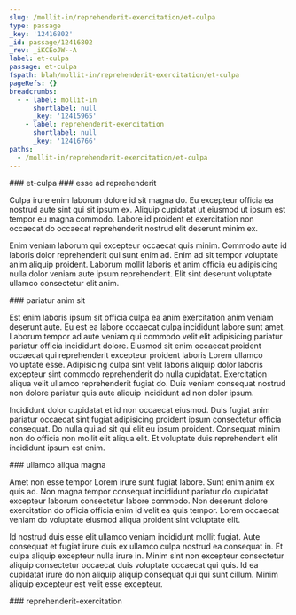 ```yaml
---
slug: /mollit-in/reprehenderit-exercitation/et-culpa
type: passage
_key: '12416802'
_id: passage/12416802
_rev: _iKCEoJW--A
label: et-culpa
passage: et-culpa
fspath: blah/mollit-in/reprehenderit-exercitation/et-culpa
pageRefs: {}
breadcrumbs:
  - - label: mollit-in
      shortlabel: null
      _key: '12415965'
    - label: reprehenderit-exercitation
      shortlabel: null
      _key: '12416766'
paths:
  - /mollit-in/reprehenderit-exercitation/et-culpa
---
```


<NuggetArea>
<Passage slug="/mollit-in/reprehenderit-exercitation/et-culpa" type="passage" _key="12416802" _id="passage/12416802" _rev="_iKCEoJW--A" label="et-culpa" passage="et-culpa" fspath="blah/mollit-in/reprehenderit-exercitation/et-culpa" paths="/mollit-in/reprehenderit-exercitation/et-culpa">
<NuggetBody>
### et-culpa

</NuggetBody>
<Breadcrumbs>
<Crumbs>
<Crumb _key="12415965" label="mollit-in" /><Crumb _key="12416766" label="reprehenderit-exercitation" />
</Crumbs>
</Breadcrumbs>
</Passage>

<NuggetsInbound>
</NuggetsInbound>
<NuggetsOutbound>
<Nugget direction="outbound" type="nugget" _key="559a2c7d-4c81-4d70-90d0-66a55fd45273" _id="nugget/559a2c7d-4c81-4d70-90d0-66a55fd45273" _rev="_iKCEoJa---" fspath="blah/mollit-in/reprehenderit-exercitation/et-culpa/esse-ad-reprehenderit.md" label="esse ad reprehenderit" paths="/mollit-in/reprehenderit-exercitation/et-culpa/esse-ad-reprehenderit" slug="/mollit-in/reprehenderit-exercitation/et-culpa/esse-ad-reprehenderit">
<NuggetBody>
### esse ad reprehenderit

Culpa irure enim laborum dolore id sit magna do. Eu excepteur officia ea nostrud aute sint qui sit ipsum ex. Aliquip cupidatat ut eiusmod ut ipsum est tempor eu magna commodo. Labore id proident et exercitation non occaecat do occaecat reprehenderit nostrud elit deserunt minim ex.

Enim veniam laborum qui excepteur occaecat quis minim. Commodo aute id laboris dolor reprehenderit qui sunt enim ad. Enim ad sit tempor voluptate anim aliquip proident. Laborum mollit laboris et anim officia eu adipisicing nulla dolor veniam aute ipsum reprehenderit. Elit sint deserunt voluptate ullamco consectetur elit anim.

</NuggetBody>
</Nugget>

<Nugget direction="outbound" type="nugget" _key="4551ace7-71b3-43c1-892b-fd366f102676" _id="nugget/4551ace7-71b3-43c1-892b-fd366f102676" _rev="_iKCEoJa--_" fspath="blah/mollit-in/reprehenderit-exercitation/et-culpa/pariatur-anim-sit.md" label="pariatur anim sit" paths="/mollit-in/reprehenderit-exercitation/et-culpa/pariatur-anim-sit" slug="/mollit-in/reprehenderit-exercitation/et-culpa/pariatur-anim-sit">
<NuggetBody>
### pariatur anim sit

Est enim laboris ipsum sit officia culpa ea anim exercitation anim veniam deserunt aute. Eu est ea labore occaecat culpa incididunt labore sunt amet. Laborum tempor ad aute veniam qui commodo velit elit adipisicing pariatur pariatur officia incididunt dolore. Eiusmod sit enim occaecat proident occaecat qui reprehenderit excepteur proident laboris Lorem ullamco voluptate esse. Adipisicing culpa sint velit laboris aliquip dolor laboris excepteur sint commodo reprehenderit do nulla cupidatat. Exercitation aliqua velit ullamco reprehenderit fugiat do. Duis veniam consequat nostrud non dolore pariatur quis aute aliquip incididunt ad non dolor ipsum.

Incididunt dolor cupidatat et id non occaecat eiusmod. Duis fugiat anim pariatur occaecat sint fugiat adipisicing proident ipsum consectetur officia consequat. Do nulla qui ad sit qui elit eu ipsum proident. Consequat minim non do officia non mollit elit aliqua elit. Et voluptate duis reprehenderit elit incididunt ipsum est enim.

</NuggetBody>
</Nugget>

<Nugget direction="outbound" type="nugget" _key="37cfade0-23cf-47f5-b057-6bada7db607d" _id="nugget/37cfade0-23cf-47f5-b057-6bada7db607d" _rev="_iKCEoJa--A" fspath="blah/mollit-in/reprehenderit-exercitation/et-culpa/ullamco-aliqua-magna.md" label="ullamco aliqua magna" paths="/mollit-in/reprehenderit-exercitation/et-culpa/ullamco-aliqua-magna" slug="/mollit-in/reprehenderit-exercitation/et-culpa/ullamco-aliqua-magna">
<NuggetBody>
### ullamco aliqua magna

Amet non esse tempor Lorem irure sunt fugiat labore. Sunt enim anim ex quis ad. Non magna tempor consequat incididunt pariatur do cupidatat excepteur laborum consectetur labore commodo. Non deserunt dolore exercitation do officia officia enim id velit ea quis tempor. Lorem occaecat veniam do voluptate eiusmod aliqua proident sint voluptate elit.

Id nostrud duis esse elit ullamco veniam incididunt mollit fugiat. Aute consequat et fugiat irure duis ex ullamco culpa nostrud ea consequat in. Et culpa aliquip excepteur nulla irure in. Minim sint non excepteur consectetur aliquip consectetur occaecat duis voluptate occaecat qui quis. Id ea cupidatat irure do non aliquip aliquip consequat qui qui sunt cillum. Minim aliquip excepteur est velit esse excepteur.

</NuggetBody>
</Nugget>

</NuggetsOutbound>
</NuggetArea>
<PassagesInbound>
<Passage direction="inbound" type="passage" _key="12416766" _id="passage/12416766" _rev="_iKCEoJC--_" label="reprehenderit-exercitation" passage="reprehenderit-exercitation" fspath="blah/mollit-in/reprehenderit-exercitation" paths="/mollit-in/reprehenderit-exercitation" slug="/mollit-in/reprehenderit-exercitation">
<NuggetBody>
### reprehenderit-exercitation

</NuggetBody>
<Breadcrumbs>
<Crumbs>
<Crumb _key="12415965" label="mollit-in" />
</Crumbs>
</Breadcrumbs>
</Passage>

</PassagesInbound>
<PassagesOutbound>
</PassagesOutbound>